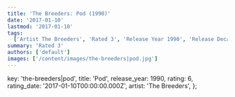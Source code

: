 ```yaml
---
title: 'The Breeders: Pod (1990)'
date: '2017-01-10'
lastmod: '2017-01-10'
tags:
  ['Artist The Breeders', 'Rated 3', 'Release Year 1990', 'Release Decade 1990']
summary: 'Rated 3'
authors: ['default']
images: ['/content/images/the-breeders|pod.jpg']
---
```


  key: 'the-breeders|pod',
  title: 'Pod',
  release_year: 1990,
  rating: 6,
  rating_date: '2017-01-10T00:00:00.000Z',
  artist: 'The Breeders',
};

<MusicRating data={data} />
